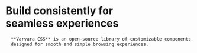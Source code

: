 
<Layout page="homepage">
  <div class="absolute md:static right-0 z-10 flex mt-4 items-end justify-end col-start-2">
    <ThemeSelector />
  </div>
  <div class="px-2 md:px-4 py-6 flex flex-col justify-center row-start-2 col-start-1 col-end-3 bg-grid-bottom max-w-full">
    <h1 class="m-0 text-6xl md:text-[80px] xl:text-[96px] font-black">
      Build consistently for <br /> seamless experiences
    </h1>

      **Varvara CSS** is an open-source library of customizable components
      designed for smooth and simple browsing experiences.

  </div>
  <div class="md:col-start-2 col-span-2 row-start-3 bg-grid-left">
    <Code
      code={`@import url('https://unpkg.com/varvara-css');`}
      lang="css"
      className="mb-4 bg-grid-bottom"
    />
  </div>
</Layout>
